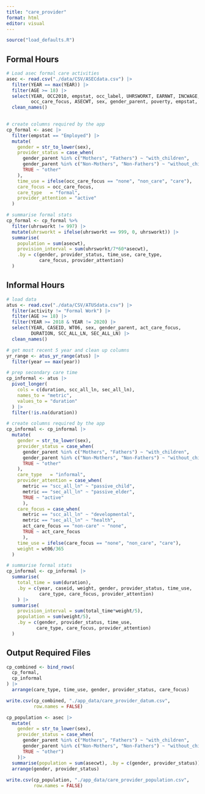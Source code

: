 ```yaml
---
title: "care_provider"
format: html
editor: visual
---
```


```r
source("load_defaults.R")
```

## Formal Hours

```r
# Load asec formal care activities
asec <- read.csv("./data/CSV/ASECdata.csv") |>
  filter(YEAR == max(YEAR)) |>  
  filter(AGE >= 18) |> 
  select(YEAR, OCC2010, empstat, occ_label, UHRSWORKT, EARNWT, INCWAGE, 
         occ_care_focus, ASECWT, sex, gender_parent, poverty, empstat, race_ethnicity, prime_age) |> 
  clean_names() 
  

# create columns required by the app
cp_formal <- asec |> 
  filter(empstat == "Employed") |>
  mutate(
    gender = str_to_lower(sex), 
    provider_status = case_when(
      gender_parent %in% c("Mothers", "Fathers") ~ "with_children",
      gender_parent %in% c("Non-Mothers", "Non-Fathers") ~ "without_children",
      TRUE ~ "other"
    ), 
    time_use = ifelse(occ_care_focus == "none", "non_care", "care"),
    care_focus = occ_care_focus,
    care_type	= "formal", 
    provider_attention = "active"
  ) 

# summarise formal stats
cp_formal <- cp_formal %>%
  filter(uhrsworkt != 997) |> 
  mutate(uhrsworkt = ifelse(uhrsworkt == 999, 0, uhrsworkt)) |> 
  summarise(
    population = sum(asecwt),
    provision_interval = sum(uhrsworkt/7*60*asecwt), 
    .by = c(gender, provider_status, time_use, care_type, 
            care_focus, provider_attention)
  )
```

## Informal Hours

```r
# load data
atus <- read.csv("./data/CSV/ATUSdata.csv") |> 
  filter(activity != "Formal Work") |> 
  filter(AGE >= 18) |>
  filter(YEAR >= 2018 & YEAR != 2020) |> 
  select(YEAR, CASEID, WT06, sex, gender_parent, act_care_focus, 
         DURATION, SCC_ALL_LN, SEC_ALL_LN) |> 
  clean_names() 

# get most recent 5 year and clean up columns
yr_range <- atus_yr_range(atus) |> 
  filter(year == max(year))

# prep secondary care time
cp_informal <- atus |> 
  pivot_longer(
    cols = c(duration, scc_all_ln, sec_all_ln), 
    names_to = "metric", 
    values_to = "duration"
  ) |> 
  filter(!is.na(duration)) 

# create columns required by the app
cp_informal <- cp_informal |> 
  mutate(
    gender = str_to_lower(sex), 
    provider_status = case_when(
      gender_parent %in% c("Mothers", "Fathers") ~ "with_children",
      gender_parent %in% c("Non-Mothers", "Non-Fathers") ~ "without_children",
      TRUE ~ "other"
    ), 
    care_type	= "informal", 
    provider_attention = case_when(
      metric == "scc_all_ln" ~ "passive_child", 
      metric == "sec_all_ln" ~ "passive_elder",
      TRUE ~ "active"
      ), 
    care_focus = case_when(
      metric == "scc_all_ln" ~ "developmental", 
      metric == "sec_all_ln" ~ "health",
      act_care_focus == "non-care" ~ "none", 
      TRUE ~ act_care_focus
      ), 
    time_use = ifelse(care_focus == "none", "non_care", "care"),
    weight = wt06/365
  ) 

# summarise formal stats
cp_informal <- cp_informal |> 
  summarise(
    total_time = sum(duration), 
    .by = c(year, caseid, weight, gender, provider_status, time_use, 
            care_type, care_focus, provider_attention)
    ) |> 
  summarise(
    provision_interval = sum(total_time*weight/5),
    population = sum(weight/5), 
    .by = c(gender, provider_status, time_use, 
           care_type, care_focus, provider_attention)
  )
```

## Output Required Files

```r
cp_combined <- bind_rows(
  cp_formal, 
  cp_informal
) |> 
  arrange(care_type, time_use, gender, provider_status, care_focus)

write.csv(cp_combined, "./app_data/care_provider_datum.csv", 
          row.names = FALSE)
```

```r
cp_population <- asec |> 
  mutate(
    gender = str_to_lower(sex), 
    provider_status = case_when(
      gender_parent %in% c("Mothers", "Fathers") ~ "with_children",
      gender_parent %in% c("Non-Mothers", "Non-Fathers") ~ "without_children",
      TRUE ~ "other")
    )|> 
  summarise(population = sum(asecwt), .by = c(gender, provider_status)) |> 
  arrange(gender, provider_status)
  
write.csv(cp_population, "./app_data/care_provider_population.csv", 
          row.names = FALSE)
```
